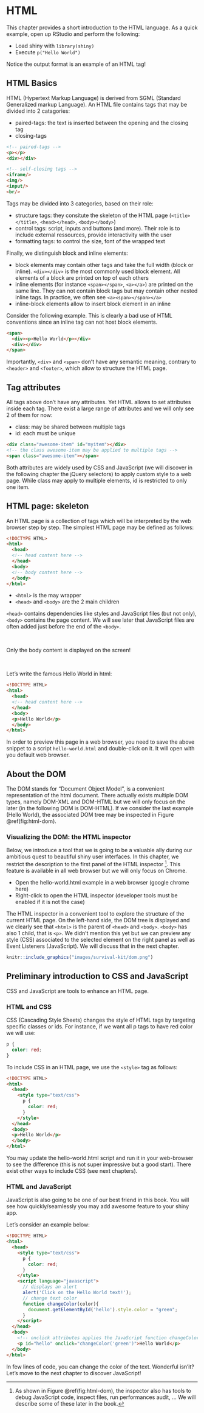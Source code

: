 # HTML {#survival-kit-html}
This chapter provides a short introduction to the HTML language. As a quick example, open up RStudio and perform the following:

  - Load shiny with `library(shiny)` 
  - Execute `p("Hello World")` 
  
Notice the output format is an example of an HTML tag!

## HTML Basics
HTML (Hypertext Markup Language) is derived from SGML (Standard Generalized markup Language). An HTML file contains tags that may be divided into 2 catagories:

  - paired-tags: the text is inserted between the opening and the closing tag
  - closing-tags

```html
<!-- paired-tags -->
<p></p>
<div></div>

<!-- self-closing tags -->
<iframe/>
<img/>
<input/>
<br/>
```

Tags may be divided into 3 categories, based on their role:

  - structure tags: they consitute the skeleton of the HTML page (`<title></title>`, `<head></head>`, `<body></body>`)
  - control tags: script, inputs and buttons (and more). Their role is to include external ressources, provide interactivity with the user
  - formatting tags: to control the size, font of the wrapped text
  
Finally, we distinguish block and inline elements:

  - block elements may contain other tags and take the full width (block or inline). `<div></div>` is the most commonly used block element. All elements of a block are printed on top of each others
  - inline elements (for instance `<span></span>`, `<a></a>`) are printed on the same line. They can not contain block tags but may contain other nested inline tags. In practice, we often see `<a><span></span></a>` 
  - inline-block elements allow to insert block element in an inline 
  
Consider the following example. This is clearly a bad use of HTML conventions since an inline tag can not host block elements.

```html
<span>
  <div><p>Hello World</p></div>
  <div></div>
</span>
```

Importantly, `<div>` and `<span>` don't have any semantic meaning, contrary to `<header>` and `<footer>`, which allow to structure the HTML page.

## Tag attributes
All tags above don't have any attributes. Yet HTML allows to set attributes inside each tag. There exist a large range of attributes and we will only see 2 of them for now:

  - class: may be shared between multiple tags
  - id: each must be unique
  
```html
<div class="awesome-item" id="myitem"></div>
<!-- the class awesome-item may be applied to multiple tags -->
<span class="awesome-item"></span>
```

Both attributes are widely used by CSS and JavaScript (we will discover in the following chapter the jQuery selectors) to apply custom style to a web page. While class may apply to multiple elements, id is restricted to only one item.


## HTML page: skeleton
An HTML page is a collection of tags which will be interpreted by the web browser step by step. The simplest HTML page may be defined as follows:

```html
<!DOCTYPE HTML>
<html>
  <head>
  <!-- head content here -->
  </head>
  <body>
  <!-- body content here -->
  </body>
</html>
```

  - `<html>` is the may wrapper
  - `<head>` and `<body>` are the 2 main children
  
`<head>` contains dependencies like styles and JavaScript files (but not only), `<body>` contains the page content. We will see later that JavaScript files are often added just before the end of the `<body>`.

<br/>
<div class="callout callout-warning">
Only the body content is displayed on the screen!
</div>
<br/>
  
Let's write the famous Hello World in html:
  
```html
<!DOCTYPE HTML>
<html>
  <head>
  <!-- head content here -->
  </head>
  <body>
  <p>Hello World</p>
  </body>
</html>
```

In order to preview this page in a web browser, you need to save the above snippet to a script `hello-world.html` and double-click on it. It will open with you default web browser.


## About the DOM
The DOM stands for "Document Object Model", is a convenient representation of the html document. There actually exists multiple DOM types, namely DOM-XML and DOM-HTML but we will only focus on the later (in the following DOM is DOM-HTML).
If we consider the last example (Hello World), the associated DOM tree may be inspected in Figure \@ref(fig:html-dom).

### Visualizing the DOM: the HTML inspector
Below, we introduce a tool that we is going to be a valuable ally during our ambitious quest to beautiful shiny user interfaces. In this chapter, we restrict the description to the first panel of the HTML inspector [^inspector]. This feature is available in all web browser but we will only focus on Chrome.

   - Open the hello-world.html example in a web browser (google chrome here)
   - Right-click to open the HTML inspector (developer tools must be enabled if it is not the case)
   
The HTML inspector in a convenient tool to explore the structure of the current HTML page. On the left-hand side, the DOM tree is displayed and we clearly see that `<html>` is the parent of `<head>` and `<body>`. `<body>` has also 1 child, that is `<p>`. We didn't mention this yet but we can preview any style (CSS) associated to the selected element on the right panel as well as Event Listeners (JavaScript). We will discuss that in the next chapter.

```r
knitr::include_graphics("images/survival-kit/dom.png")
```

[^inspector]: As shown in Figure \@ref(fig:html-dom), the inspector also has tools to debug JavaScript code, inspect files, run performances audit, ... We will describe some of these later in the book.


## Preliminary introduction to CSS and JavaScript
CSS and JavaScript are tools to enhance an HTML page. 

### HTML and CSS
CSS (Cascading Style Sheets) changes the style of HTML tags by targeting specific classes or ids. For instance, if we want all p tags to have red color we will use:

```css
p {
  color: red;
}
```

To include CSS in an HTML page, we use the `<style>` tag as follows:

```html
<!DOCTYPE HTML>
<html>
  <head>
    <style type="text/css">
      p {
        color: red;
      }
    </style>
  </head>
  <body>
  <p>Hello World</p>
  </body>
</html>
```

You may update the hello-world.html script and run it in your web-browser to see the difference (this is not super impressive but a good start). There exist other ways to include CSS (see next chapters).

### HTML and JavaScript
JavaScript is also going to be one of our best friend in this book. 
You will see how quickly/seamlessly you may add awesome feature to your shiny app.

Let's consider an example below:

```html
<!DOCTYPE HTML>
<html>
  <head>
    <style type="text/css">
      p {
        color: red;
      }
    </style>
    <script language="javascript">
      // displays an alert 
      alert('Click on the Hello World text!');
      // change text color
      function changeColor(color){
        document.getElementById('hello').style.color = "green";
      }
    </script>
  </head>
  <body>
    <!-- onclick attributes applies the JavaScript function changeColor define above -->
    <p id="hello" onclick="changeColor('green')">Hello World</p>
  </body>
</html>
```

In few lines of code, you can change the color of the text. Wonderful isn'it?
Let's move to the next chapter to discover JavaScript!
